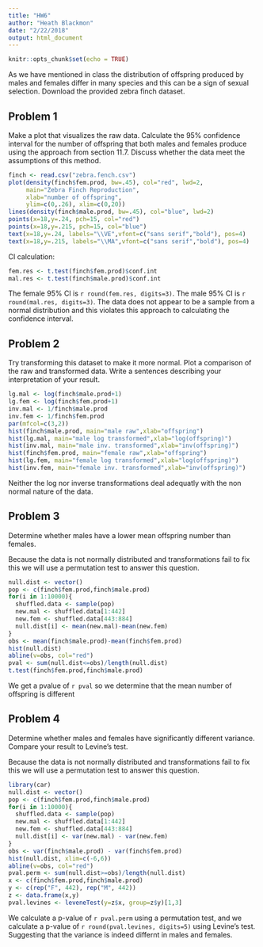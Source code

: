 ```yaml
---
title: "HW6"
author: "Heath Blackmon"
date: "2/22/2018"
output: html_document
---
```


```r
knitr::opts_chunk$set(echo = TRUE)
```


As we have mentioned in class the distribution of offspring produced by males and females differ in many species and this can be a sign of sexual selection. Download the provided zebra finch dataset.

## Problem 1
Make a plot that visualizes the raw data. Calculate the 95% confidence interval for the number of offspring that both males and females produce using the approach from section 11.7. Discuss whether the data meet the assumptions of this method.

```r
finch <- read.csv("zebra.fench.csv")
plot(density(finch$fem.prod, bw=.45), col="red", lwd=2,
     main="Zebra Finch Reproduction", 
     xlab="number of offspring",
     ylim=c(0,.26), xlim=c(0,20))
lines(density(finch$male.prod, bw=.45), col="blue", lwd=2)
points(x=18,y=.24, pch=15, col="red")
points(x=18,y=.215, pch=15, col="blue")
text(x=18,y=.24, labels="\\VE",vfont=c("sans serif","bold"), pos=4)
text(x=18,y=.215, labels="\\MA",vfont=c("sans serif","bold"), pos=4)

```

CI calculation:
```r
fem.res <- t.test(finch$fem.prod)$conf.int
mal.res <- t.test(finch$male.prod)$conf.int
```

The female 95% CI is `r round(fem.res, digits=3)`. The male 95% CI is `r round(mal.res, digits=3)`. The data does not appear to be a sample from a normal distribution and this violates this approach to calculating the confidence interval.

## Problem 2
Try transforming this dataset to make it more normal. Plot a comparison of the raw and transformed data. Write a sentences describing your interpretation of your result. 

```r
lg.mal <- log(finch$male.prod+1)
lg.fem <- log(finch$fem.prod+1)
inv.mal <- 1/finch$male.prod 
inv.fem <- 1/finch$fem.prod
par(mfcol=c(3,2))
hist(finch$male.prod, main="male raw",xlab="offspring")
hist(lg.mal, main="male log transformed",xlab="log(offspring)")
hist(inv.mal, main="male inv. transformed",xlab="inv(offspring)")
hist(finch$fem.prod, main="female raw",xlab="offspring")
hist(lg.fem, main="female log transformed",xlab="log(offspring)")
hist(inv.fem, main="female inv. transformed",xlab="inv(offspring)")
```

Neither the log nor inverse transformations deal adequatly with the non normal nature of the data.

## Problem 3
Determine whether males have a lower mean offspring number than females.

Because the data is not normally distributed and transformations fail to fix this we will use a permutation test to answer this question.
```r
null.dist <- vector()
pop <- c(finch$fem.prod,finch$male.prod)
for(i in 1:10000){
  shuffled.data <- sample(pop)
  new.mal <- shuffled.data[1:442]
  new.fem <- shuffled.data[443:884]
  null.dist[i] <- mean(new.mal)-mean(new.fem)
}
obs <- mean(finch$male.prod)-mean(finch$fem.prod)
hist(null.dist)
abline(v=obs, col="red")
pval <- sum(null.dist<=obs)/length(null.dist)
t.test(finch$fem.prod,finch$male.prod)
```
We get a pvalue of `r pval` so we determine that the mean number of offspring is different

## Problem 4
Determine whether males and females have significantly different variance. Compare your result to Levine's test.

Because the data is not normally distributed and transformations fail to fix this we will use a permutation test to answer this question.
```r
library(car)
null.dist <- vector()
pop <- c(finch$fem.prod,finch$male.prod)
for(i in 1:10000){
  shuffled.data <- sample(pop)
  new.mal <- shuffled.data[1:442]
  new.fem <- shuffled.data[443:884]
  null.dist[i] <- var(new.mal) - var(new.fem)
}
obs <- var(finch$male.prod) - var(finch$fem.prod)
hist(null.dist, xlim=c(-6,6))
abline(v=obs, col="red")
pval.perm <- sum(null.dist>=obs)/length(null.dist)
x <- c(finch$fem.prod,finch$male.prod)
y <- c(rep("F", 442), rep("M", 442))
z <- data.frame(x,y)
pval.levines <- leveneTest(y=z$x, group=z$y)[1,3]
```
We calculate a p-value of `r pval.perm` using a permutation test, and we calculate a p-value of `r round(pval.levines, digits=5)` using Levine's test.  Suggesting that the variance is indeed differnt in males and females.



